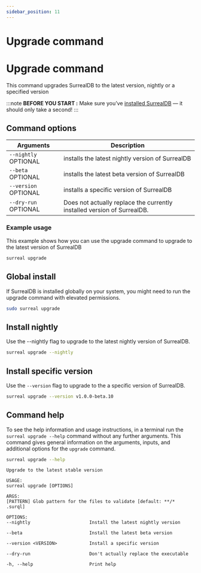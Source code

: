 ```yaml
---
sidebar_position: 11
---
```



# Upgrade command

# Upgrade command

This command upgrades SurrealDB to the latest version, nightly or a specified version

:::note
__BEFORE YOU START :__ Make sure you’ve [installed SurrealDB](/docs/surrealdb/installation/overview/) — it should only take a second!
:::

## Command options

<table>
    <thead>
        <tr>
            <th colspan="2" scope="col">Arguments</th>
            <th colspan="2" scope="col">Description</th>
        </tr>
    </thead>  
    <tbody>
        <tr>
            <td colspan="2" scope="row" data-label="Arguments">
                <code>--nightly</code>
                <l className='grey'>OPTIONAL</l>
            </td>
            <td colspan="2" scope="row" data-label="Description">
            installs the latest nightly version of SurrealDB
            </td>
        </tr>
        <tr>
            <td colspan="2" scope="row" data-label="Arguments">
                <code>--beta</code>
                <l className='grey'>OPTIONAL</l>
            </td>
            <td colspan="2" scope="row" data-label="Description">
            installs the latest beta version of SurrealDB
            </td>
        </tr>
        <tr>
            <td colspan="2" scope="row" data-label="Arguments">
                <code>--version</code>
                <l className='grey'>OPTIONAL</l>
            </td>
            <td colspan="2" scope="row" data-label="Description">
                installs a specific version of SurrealDB
            </td>
        </tr>
        <tr>
            <td colspan="2" scope="row" data-label="Arguments">
                <code>--dry-run</code>
                <l className='grey'>OPTIONAL</l>
            </td>
            <td colspan="2" scope="row" data-label="Description">
                Does not actually replace the currently installed version of SurrealDB.
            </td>
        </tr>
    </tbody>
</table>


### Example usage
This example shows how you can use the upgrade command to upgrade to the latest version of SurrealDB

```bash
surreal upgrade
```

## Global install
If SurrealDB is installed globally on your system, you might need to run the upgrade command with elevated permissions.

```bash
sudo surreal upgrade
```

## Install nightly 
Use the --nightly flag to upgrade to the latest nightly version of SurrealDB.

```bash
surreal upgrade --nightly
```

## Install specific version
Use the `--version` flag to upgrade to the a specific version of SurrealDB.

```bash
surreal upgrade --version v1.0.0-beta.10
```

## Command help
To see the help information and usage instructions, in a terminal run the `surreal upgrade --help` command without any further arguments. This command gives general information on the arguments, inputs, and additional options for the `upgrade` command.

```bash
surreal upgrade --help
```

```
Upgrade to the latest stable version

USAGE:
surreal upgrade [OPTIONS]

ARGS:
[PATTERN] Glob pattern for the files to validate [default: **/* .surql]

OPTIONS:
--nightly                      Install the latest nightly version

--beta                         Install the latest beta version

--version <VERSION>            Install a specific version

--dry-run                      Don't actually replace the executable

-h, --help                     Print help

```
